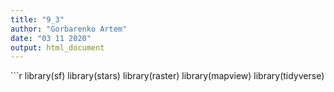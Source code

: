 ```yaml
---
title: "9_3"
author: "Gorbarenko Artem"
date: "03 11 2020"
output: html_document
---
```


```r
library(sf)
library(stars)
library(raster)
library(mapview)
library(tidyverse)

